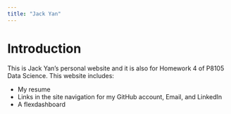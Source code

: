 ```yaml
---
title: "Jack Yan"
---
```

# Introduction


This is Jack Yan's personal website and it is also for Homework 4 of P8105 Data Science. This website includes:

*  My resume
*  Links in the site navigation for my GitHub account, Email, and LinkedIn
*  A flexdashboard